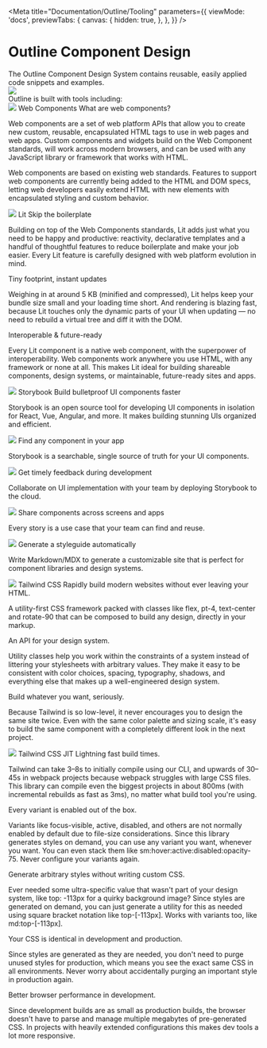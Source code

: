 
<Meta
  title="Documentation/Outline/Tooling"
  parameters={{
    viewMode: 'docs',
    previewTabs: {
      canvas: {
        hidden: true,
      },
    },
  }}
/>

# Outline Component Design

<outline-grid gap-size="small" has-padding="false" full-bleed="true">
  <outline-column
    col-span-default="12"
    col-span-lg="5"
    content-align="top"
    class="text-left pb-10 lg:pb-4"
  >
    <outline-heading level="h2" levelsize="3xl" levelstyle="light">
      The Outline Component Design System contains reusable, easily applied code
      snippets and examples.
    </outline-heading>
  </outline-column>
  <outline-column
    col-span-default="12"
    col-span-lg="7"
    class="text-left lg:px-10"
  >
    <div class="w-full">
      <img src={outlineBanner} />
    </div>
  </outline-column>
</outline-grid>

<div class="text-xl pt-20 md:pt-10">
  <outline-heading level="h2" levelsize="3xl" class="my-8 md:my-16">Outline is built with tools including:</outline-heading>
  <div class="w-full pb-10 md:pb-24">
    <outline-grid gap-size="small" has-padding="false" full-bleed="true">
      <outline-column
        col-span-default="12"
        col-span-md="2"
        content-align="top"
        row-span="3"
        class="text-center pb-10 md:pb-0"
      >
        <outline-link linkhref="https://www.webcomponents.org/" linktarget="_blank">
          <img src={webComponentsLogo} class="w-40 mx-auto my-0" />
        </outline-link>
      </outline-column>
      <outline-column
        col-span-default="12"
        col-span-md="10"
        class="text-left px-10"
      >
        <outline-heading
          level="h2"
          levelsize="4xl"
          levelstyle="light"
          class="border-b border-demo-lightGray pb-4 mb-4"
        >
          Web Components
        </outline-heading>
        <outline-heading level="h2" levelsize="2xl">
          What are web components?
        </outline-heading>
        <p>
          Web components are a set of web platform APIs that allow you to create
          new custom, reusable, encapsulated HTML tags to use in web pages and web
          apps. Custom components and widgets build on the Web Component
          standards, will work across modern browsers, and can be used with any
          JavaScript library or framework that works with HTML.
        </p>
        <p>
          Web components are based on existing web standards. Features to support
          web components are currently being added to the HTML and DOM specs,
          letting web developers easily extend HTML with new elements with
          encapsulated styling and custom behavior.
        </p>
      </outline-column>
    </outline-grid>
  </div>
  
  <div class="pb-10 md:pb-24">
    <outline-grid gap-size="small" has-padding="false">
      <outline-column
        col-span-default="12"
        col-span-md="2"
        content-align="top"
        row-span="3"
        class="text-center pb-10 md:pb-0"
      >
        <outline-link linkhref="https://lit.dev/" linktarget="_blank">
          <img src={litLogo} class="w-32 mx-auto my-0" />
        </outline-link>
      </outline-column>
      <outline-column
        col-span-default="12"
        col-span-md="10"
        class="text-left px-10"
      >
        <outline-heading
          level="h2"
          levelsize="4xl"
          levelstyle="light"
          class="border-b border-demo-lightGray pb-4 mb-4"
        >
          Lit
        </outline-heading>
        <outline-heading level="h2" levelsize="2xl">
          Skip the boilerplate
        </outline-heading>
        <p>
          Building on top of the Web Components standards, Lit adds just what you need to be happy and productive: reactivity, declarative templates and a handful of thoughtful features to reduce boilerplate and make your job easier. Every Lit feature is carefully designed with web platform evolution in mind.
        </p>
        <outline-heading level="h2" levelsize="2xl">
          Tiny footprint, instant updates
        </outline-heading>
        <p>
          Weighing in at around 5 KB (minified and compressed), Lit helps keep your bundle size small and your loading time short. And rendering is blazing fast, because Lit touches only the dynamic parts of your UI when updating — no need to rebuild a virtual tree and diff it with the DOM.
        </p>
        <outline-heading level="h2" levelsize="2xl">
          Interoperable & future-ready
        </outline-heading>
        <p>
          Every Lit component is a native web component, with the superpower of interoperability. Web components work anywhere you use HTML, with any framework or none at all. This makes Lit ideal for building shareable components, design systems, or maintainable, future-ready sites and apps.
        </p>
      </outline-column>
    </outline-grid>
  </div>

  <div class="pb-10 md:pb-24">
    <outline-grid gap-size="small" has-padding="false">
      <outline-column col-span-default="12" col-span-md="2" content-align="top" row-span="3" class="text-center pb-10 md:pb-0">
        <outline-link linkhref="https://storybook.js.org/" linktarget="_blank">
          <img src={storybookLogo} class="w-40 mx-auto my-0" />
        </outline-link>
      </outline-column>
      <outline-column col-span-default="12" col-span-md="10" class="text-left px-10">
        <outline-heading level="h2" levelsize="4xl" levelstyle="light" class="border-b border-demo-lightGray pb-4 mb-4">Storybook</outline-heading>
        <outline-heading level="h3" levelsize="2xl">Build bulletproof UI components faster</outline-heading>
        <p>Storybook is an open source tool for developing UI components in isolation for React, Vue, Angular, and more. It makes building stunning UIs organized and efficient.</p>
      </outline-column>
      <outline-column col-span-default="12" col-span-md="5" class="p-4 px-10 border-demo-lightGray md:border-r md:border-b text-left md:mt-10">
        <img src={storybookSearch} class="w-2/3"/>
        <outline-heading level="h3" levelsize="2xl">Find any component in your app</outline-heading>
        <p>Storybook is a searchable, single source of truth for your UI components.</p>
      </outline-column>
      <outline-column col-span-default="12" col-span-md="5" class="p-4 px-10 border-demo-lightGray md:border-b text-left md:mt-10">
        <img src={storybookCollaborate} class="w-2/3" />
        <outline-heading level="h3" levelsize="2xl">Get timely feedback during development</outline-heading>
        <p>Collaborate on UI implementation with your team by deploying Storybook to the cloud.</p>
      </outline-column>
      <outline-column col-span-default="12" col-span-md="5" class="p-4 px-10 border-demo-lightGray md:border-r text-left">
        <img src={storybookReuse} class="w-2/3" />
        <outline-heading level="h3" levelsize="2xl">Share components across screens and apps</outline-heading>
        <p>Every story is a use case that your team can find and reuse.</p>
      </outline-column>
      <outline-column col-span-default="12" col-span-md="5" class="p-4 px-10 text-left">
        <img src={storybookDocument} class="w-2/3" />
        <outline-heading level="h3" levelsize="2xl">Generate a styleguide automatically</outline-heading>
        <p>Write Markdown/MDX to generate a customizable site that is perfect for component libraries and design systems.</p>
      </outline-column>
    </outline-grid>
  </div>



<div class="w-full pb-10 md:pb-24">
  <outline-grid gap-size="small" has-padding="false">
    <outline-column
      col-span-default="12"
      col-span-md="2"
      content-align="top"
      row-span="3"
      class="text-center pb-10 md:pb-0"
    >
      <outline-link linkhref="https://tailwindcss.com/" linktarget="_blank">
        <img src={tailwindLogo} class="w-40 mx-auto my-0" />
      </outline-link>
    </outline-column>
    <outline-column
      col-span-default="12"
      col-span-md="10"
      class="text-left px-10"
    >
      <outline-heading
        level="h2"
        levelsize="4xl"
        levelstyle="light"
        class="border-b border-demo-lightGray pb-4 mb-4"
      >
        Tailwind CSS
      </outline-heading>
      <outline-heading level="h2" levelsize="2xl">
        Rapidly build modern websites without ever leaving your HTML.
      </outline-heading>
      <p>
        A utility-first CSS framework packed with classes like flex, pt-4,
        text-center and rotate-90 that can be composed to build any design,
        directly in your markup.
      </p>
      <outline-heading level="h2" levelsize="2xl">
        An API for your design system.
      </outline-heading>
      <p>
        Utility classes help you work within the constraints of a system instead
        of littering your stylesheets with arbitrary values. They make it easy
        to be consistent with color choices, spacing, typography, shadows, and
        everything else that makes up a well-engineered design system.
      </p>
      <outline-heading level="h2" levelsize="2xl">
        Build whatever you want, seriously.
      </outline-heading>
      <p>
        Because Tailwind is so low-level, it never encourages you to design the
        same site twice. Even with the same color palette and sizing scale, it's
        easy to build the same component with a completely different look in the
        next project.
      </p>
    </outline-column>
  </outline-grid>
</div>

  <div class="w-full pb-10 md:pb-24">
    <outline-grid gap-size="small" has-padding="false">
      <outline-column
        col-span-default="12"
        col-span-md="2"
        content-align="top"
        row-span="3"
        class="text-center pb-10 md:pb-0"
      >
        <outline-link linkhref="https://tailwindcss.com/" linktarget="_blank">
          <img src={tailwindLogo} class="w-40 mx-auto my-0" />
        </outline-link>
      </outline-column>
      <outline-column
        col-span-default="12"
        col-span-md="10"
        class="text-left px-10"
      >
        <outline-heading
          level="h2"
          levelsize="4xl"
          levelstyle="light"
          class="border-b border-demo-lightGray pb-4 mb-4"
        >
          Tailwind CSS JIT
        </outline-heading>
        <outline-heading level="h2" levelsize="2xl">
          Lightning fast build times.
        </outline-heading>
        <p>
          Tailwind can take 3–8s to initially compile using our CLI, and upwards
          of 30–45s in webpack projects because webpack struggles with large CSS
          files. This library can compile even the biggest projects in about 800ms
          (with incremental rebuilds as fast as 3ms), no matter what build tool
          you're using.
        </p>
        <outline-heading level="h2" levelsize="2xl">
          Every variant is enabled out of the box.
        </outline-heading>
        <p>
          Variants like focus-visible, active, disabled, and others are not
          normally enabled by default due to file-size considerations. Since this
          library generates styles on demand, you can use any variant you want,
          whenever you want. You can even stack them like
          sm:hover:active:disabled:opacity-75. Never configure your variants
          again.
        </p>
        <outline-heading level="h2" levelsize="2xl">
          Generate arbitrary styles without writing custom CSS.
        </outline-heading>
        <p>
          Ever needed some ultra-specific value that wasn't part of your design
          system, like top: -113px for a quirky background image? Since styles are
          generated on demand, you can just generate a utility for this as needed
          using square bracket notation like top-[-113px]. Works with variants
          too, like md:top-[-113px].
        </p>
        <outline-heading level="h2" levelsize="2xl">
          Your CSS is identical in development and production.
        </outline-heading>
        <p>
          Since styles are generated as they are needed, you don't need to purge
          unused styles for production, which means you see the exact same CSS in
          all environments. Never worry about accidentally purging an important
          style in production again.
        </p>
        <outline-heading level="h2" levelsize="2xl">
          Better browser performance in development.
        </outline-heading>
        <p>
          Since development builds are as small as production builds, the browser
          doesn't have to parse and manage multiple megabytes of pre-generated
          CSS. In projects with heavily extended configurations this makes dev
          tools a lot more responsive.
        </p>
      </outline-column>
    </outline-grid>
  </div>
</div>
